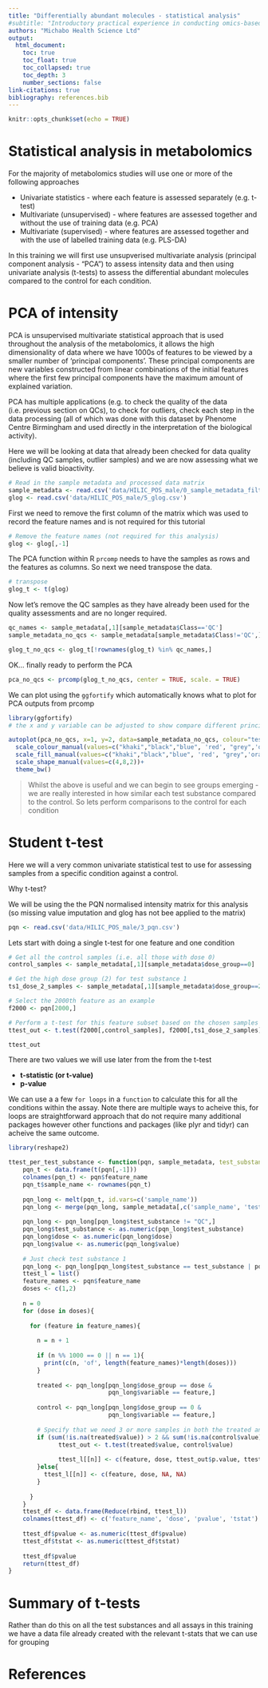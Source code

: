 ```yaml
---
title: "Differentially abundant molecules - statistical analysis"
#subtitle: "Introductory practical experience in conducting omics-based grouping"
authors: "Michabo Health Science Ltd"
output: 
  html_document:
    toc: true
    toc_float: true
    toc_collapsed: true
    toc_depth: 3
    number_sections: false
link-citations: true
bibliography: references.bib
---
```


```r
knitr::opts_chunk$set(echo = TRUE)
```

# Statistical analysis in metabolomics

For the majority of metabolomics studies will use one or more of the following approaches

* Univariate statistics - where each feature is assessed separately (e.g. t-test)
* Multivariate (unsupervised) - where features are assessed together and without the use of training data (e.g. PCA)
* Multivariate (supervised) - where features are assessed together and with the use of labelled training data (e.g. PLS-DA)

In this training we will first use unsupverised multivariate analysis (principal component analysis - "PCA") to assess intensity data and then using univariate analysis (t-tests) to assess the differential abundant molecules compared to the control for each condition.


# PCA of intensity

PCA is unsupervised multivariate statistical approach that is used throughout the analysis of the metabolomics, it allows the high dimensionality of data where we have 1000s of features to be viewed by a smaller number of 'principal components'. These principal components are new variables constructed from linear combinations of the initial features where the first few principal components have the maximum amount of explained variation.

PCA has multiple applications (e.g. to check the quality of the data (i.e. previous section on QCs), to check for outliers, check each step in the data processing (all of which was done with this dataset by Phenome Centre Birmingham and used directly in the interpretation of the biological activity).

Here we will be looking at data that already been checked for data quality (including QC samples, outlier samples) and we are now assessing what we believe is valid bioactivity.



```r
# Read in the sample metadata and processed data matrix
sample_metadata <- read.csv('data/HILIC_POS_male/0_sample_metadata_filtered.csv')
glog <- read.csv('data/HILIC_POS_male/5_glog.csv')

```



First we need to remove the first column of the matrix which was used to record the feature names
and is not required for this tutorial
```r
# Remove the feature names (not required for this analysis)
glog <- glog[,-1]

```

The PCA function within R `prcomp` needs to have the samples as rows and the features
as columns. So next we need transpose the data. 


```r
# transpose 
glog_t <- t(glog)

```

Now let's remove the QC samples as they have already been used for the quality assessments and are no longer required.

```r
qc_names <- sample_metadata[,1][sample_metadata$Class=='QC']
sample_metadata_no_qcs <- sample_metadata[sample_metadata$Class!='QC',]

glog_t_no_qcs <- glog_t[!rownames(glog_t) %in% qc_names,]

```

OK... finally ready to perform the PCA

```r
pca_no_qcs <- prcomp(glog_t_no_qcs, center = TRUE, scale. = TRUE)
```



We can plot using the `ggfortify` which automatically knows what to plot for PCA outputs from prcomp

```r
library(ggfortify)
# the x and y variable can be adjusted to show compare different principal components

autoplot(pca_no_qcs, x=1, y=2, data=sample_metadata_no_qcs, colour="test_substance",  shape="dose_group", frame=TRUE, frame.colour = 'test_substance')+
  scale_colour_manual(values=c("khaki","black","blue", 'red', "grey",'orange', 'magenta', 'yellow', 'green', 'brown', 'purple'))+
  scale_fill_manual(values=c("khaki","black","blue", 'red', "grey",'orange', 'magenta', 'yellow', 'green', 'brown', 'purple'))+
  scale_shape_manual(values=c(4,8,2))+
  theme_bw()

```


> Whilst the above is useful and we can begin to see groups emerging - we are really interested in how similar each test substance compared to the control. So lets perform comparisons to the control for each condition




# Student t-test

Here we will a very common univariate statistical test to use for assessing samples from a specific condition against a control.

Why t-test?


We will be using the the PQN normalised intensity matrix for this analysis (so missing value imputation and glog has not bee applied to the matrix)

```r
pqn <- read.csv('data/HILIC_POS_male/3_pqn.csv')

```

Lets start with doing a single t-test for one feature and one condition

```r
# Get all the control samples (i.e. all those with dose 0)
control_samples <- sample_metadata[,1][sample_metadata$dose_group==0]

# Get the high dose group (2) for test substance 1
ts1_dose_2_samples <- sample_metadata[,1][sample_metadata$dose_group==2 & sample_metadata$test_substance==1]

# Select the 2000th feature as an example
f2000 <- pqn[2000,]

# Perform a t-test for this feature subset based on the chosen samples
ttest_out <- t.test(f2000[,control_samples], f2000[,ts1_dose_2_samples])

ttest_out
```

There are two values we will use later from the from the t-test

* **t-statistic (or t-value)**
* **p-value**


We can use a a few `for loops` in a `function` to calculate this for all the conditions within the assay.
Note there are multiple ways to acheive this, for loops are straightforward approach that do not require many additional packages however other functions and packages (like plyr and tidyr) can acheive the same outcome.

```r
library(reshape2)

ttest_per_test_substance <- function(pqn, sample_metadata, test_substance=1){
    pqn_t <- data.frame(t(pqn[,-1]))
    colnames(pqn_t) <- pqn$feature_name
    pqn_t$sample_name <- rownames(pqn_t)
  
    pqn_long <- melt(pqn_t, id.vars=c('sample_name'))
    pqn_long <- merge(pqn_long, sample_metadata[,c('sample_name', 'test_substance', 'dose_group')], on='sample_name')
    
    pqn_long <- pqn_long[pqn_long$test_substance != "QC",]
    pqn_long$test_substance <- as.numeric(pqn_long$test_substance)
    pqn_long$dose <- as.numeric(pqn_long$dose)
    pqn_long$value <- as.numeric(pqn_long$value)
    
    # Just check test substance 1
    pqn_long <- pqn_long[pqn_long$test_substance == test_substance | pqn_long$dose_group == 0, ]
    ttest_l = list()
    feature_names <- pqn$feature_name
    doses <- c(1,2)
    
    n = 0
    for (dose in doses){
      
      for (feature in feature_names){
        
        n = n + 1
        
        if (n %% 1000 == 0 || n == 1){
          print(c(n, 'of', length(feature_names)*length(doses)))
        }
        
        treated <- pqn_long[pqn_long$dose_group == dose &
                            pqn_long$variable == feature,]
            
        control <- pqn_long[pqn_long$dose_group == 0 &
                            pqn_long$variable == feature,]
          
        # Specify that we need 3 or more samples in both the treated and control condition
        if (sum(!is.na(treated$value)) > 2 && sum(!is.na(control$value)) > 2){
              ttest_out <- t.test(treated$value, control$value)
              
              ttest_l[[n]] <- c(feature, dose, ttest_out$p.value, ttest_out$statistic)
        }else{
          ttest_l[[n]] <- c(feature, dose, NA, NA)
        }
            
      }
    }
    ttest_df <- data.frame(Reduce(rbind, ttest_l))
    colnames(ttest_df) <- c('feature_name', 'dose', 'pvalue', 'tstat')
    
    ttest_df$pvalue <- as.numeric(ttest_df$pvalue)
    ttest_df$tstat <- as.numeric(ttest_df$tstat)
    
    ttest_df$pvalue
    return(ttest_df)
}


```


# Summary of t-tests
Rather than do this on all the test substances and all assays in this training we have a data file already created with the relevant t-stats that we can use for grouping


# References
